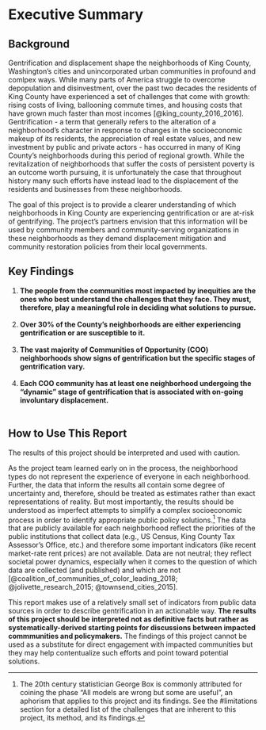 # Executive Summary {-}

## Background {-}

Gentrification and displacement shape the neighborhoods of King County, Washington's cities and unincorporated urban communities in profound and comlpex ways. While many parts of America struggle to overcome depopulation and disinvestment, over the past two decades the residents of King County have experienced a set of challenges that come with growth: rising costs of living, ballooning commute times, and housing costs that have grown much faster than most incomes [@king_county_2016_2016]. Gentrification - a term that generally refers to the alteration of a neighborhood's character in response to changes in the socioeconomic makeup of its residents, the appreciation of real estate values, and new investment by public and private actors - has occurred in many of King County's neighborhoods during this period of regional growth. While the revitalization of neighborhoods that suffer the costs of persistent poverty is an outcome worth pursuing, it is unfortunately the case that throughout history many such efforts have instead lead to the displacement of the residents and businesses from these neighborhoods.

The goal of this project is to provide a clearer understanding of which neighborhoods in King County are experiencing gentrification or are at-risk of gentrifying. The project's partners envision that this information will be used by community members and community-serving organizations in these neighborhoods as they demand displacement mitigation and community restoration policies from their local governments.

## Key Findings {-}

  1. **The people from the communities most impacted by inequities are the ones who best understand the challenges that they face. They must, therefore, play a meaningful role in deciding what solutions to pursue.**<br><br>
  2. **Over 30% of the County’s neighborhoods are either experiencing gentrification or are susceptible to it.**<br><br>
  3. **The vast majority of Communities of Opportunity (COO) neighborhoods show signs of gentrification but the specific stages of gentrification vary.**<br><br>
  4. **Each COO community has at least one neighborhood undergoing the "dynamic" stage of gentrification that is associated with on-going involuntary displacement.**<br><br>


## How to Use This Report {-}

The results of this project should be interpreted and used with caution. 

As the project team learned early on in the process, the neighborhood types do not represent the experience of everyone in each neighborhood. Further, the data that inform the results all contain some degree of uncertainty and, therefore, should be treated as estimates rather than exact representations of reality. But most importantly, the results should be understood as imperfect attempts to simplify a complex socioeconomic process in order to identify appropriate public policy solutions.^[The 20th century statistician George Box is commonly attributed for coining the phase "All models are wrong but some are useful", an aphorism that applies to this project and its findings. See the #limitations section for a detailed list of the challenges that are inherent to this project, its method, and its findings.] The data that are publicly available for each neighborhood reflect the priorities of the public institutions that collect data (e.g., US Census, King County Tax Assessor's Office, etc.) and therefore some important indicators (like recent market-rate rent prices) are not available. Data are not neutral; they reflect societal power dynamics, especially when it comes to the question of which data are collected (and published) and which are not [@coalition_of_communities_of_color_leading_2018; @jolivette_research_2015; @townsend_cities_2015]. 

This report makes use of a relatively small set of indicators from public data sources in order to describe gentrification in an actionable way. **The results of this project should be interpreted not as definitive facts but rather as systematically-derived starting points for discussions between impacted commmunities and policymakers.** The findings of this project cannot be used as a substitute for direct engagement with impacted communities but they may help contentualize such efforts and point toward potential solutions.

 